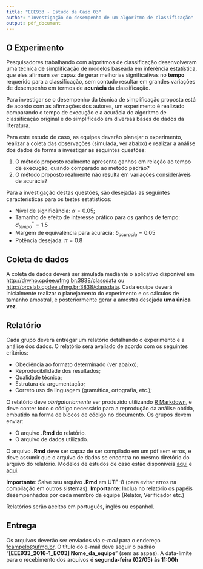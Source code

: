 ```yaml
---
title: "EEE933 - Estudo de Caso 03"
author: "Investigação do desempenho de um algoritmo de classificação"
output: pdf_document
---
```


## O Experimento\footnote{Baseado em D. Pinto, I.T. Mendes, F. Campelo, A.P. Lemos, "\textit{A High Performance Extreme Learning Machine with Semi-Automatic Shrinkage Estimator and Significance Test Based Pruning}". Em preparação}
Pesquisadores trabalhando com algoritmos de classificação desenvolveram uma técnica de simplificação de modelos baseada em inferência estatística, que eles afirmam ser capaz de gerar melhorias significativas no **tempo** requerido para a classificação, sem contudo resultar em grandes variações de desempenho em termos de **acurácia** da classificação. 

Para investigar se o desempenho da técnica de simplificação proposta está de acordo com as afirmações dos autores, um experimento é realizado comparando o tempo de execução e a acurácia do algoritmo de classificação original e do simplificado em diversas bases de dados da literatura. 

Para este estudo de caso, as equipes deverão planejar o experimento, realizar a coleta das observações (simulada, ver abaixo) e realizar a análise dos dados de forma a investigar as seguintes questões:

1. O método proposto realmente apresenta ganhos em relação ao tempo de execução, quando comparado ao método padrão?
2. O método proposto realmente não resulta em variações consideráveis de acurácia?

Para a investigação destas questões, são desejadas as seguintes características para os testes estatísticos:

- Nível de significância: $\alpha = 0.05$;
- Tamanho de efeito de interesse prático para os ganhos de tempo: $d^*_{tempo} = 1.5$ 
- Margem de equivalência para acurácia: $\delta_{acuracia} = 0.05$
- Potência desejada: $\pi = 0.8$

## Coleta de dados
A coleta de dados deverá ser simulada mediante o aplicativo disponível em [http://drwho.cpdee.ufmg.br:3838/classdata](http://drwho.cpdee.ufmg.br:3838/classdata) ou [http://orcslab.cpdee.ufmg.br:3838/classdata](http://orcslab.cpdee.ufmg.br:3838/classdata). Cada equipe deverá inicialmente realizar o planejamento do experimento e os cálculos de tamanho amostral, e posteriormente gerar a amostra desejada **uma única vez**.

## Relatório
Cada grupo deverá entregar um relatório detalhando o experimento e a análise dos dados. O relatório será avaliado de acordo com os seguintes critérios:

- Obediência ao formato determinado (ver abaixo);
- Reproducibilidade dos resultados;
- Qualidade técnica;
- Estrutura da argumentação;
- Correto uso da linguagem (gramática, ortografia, etc.);

O relatório deve *obrigatoriamente* ser produzido utilizando [R Markdown](http://rmarkdown.rstudio.com), e deve conter todo o código necessário para a reprodução da análise obtida, embutido na forma de blocos de código no documento. Os grupos devem enviar:

- O arquivo **.Rmd** do relatório.
- O arquivo de dados utilizado.

O arquivo **.Rmd** deve ser capaz de ser compilado em um pdf sem erros, e deve assumir que o arquivo de dados se encontra no mesmo diretório do arquivo do relatório. Modelos de estudos de caso estão disponíveis  [aqui](https://github.com/fcampelo/Design-and-Analysis-of-Experiments/tree/master/Grading/Report%20template) e [aqui](https://github.com/fcampelo/Design-and-Analysis-of-Experiments/tree/master/Grading/Case%20Studies/Report%20Examples). 

**Importante**: Salve seu arquivo **.Rmd** em UTF-8 (para evitar erros na compilação em outros sistemas).
**Importante**: Inclua no relatório os papéis desempenhados por cada membro da equipe (Relator, Verificador etc.)

Relatórios serão aceitos em português, inglês ou espanhol.

## Entrega
Os arquivos deverão ser enviados via _e-mail_ para o endereço [fcampelo@ufmg.br](fcampelo@ufmg.br). O título do e-mail deve seguir o padrão "**[EEE933_2016-1_EC03] Nome_da_equipe**" (sem as aspas). A data-limite para o recebimento dos arquivos é **segunda-feira (02/05) às 11:00h**